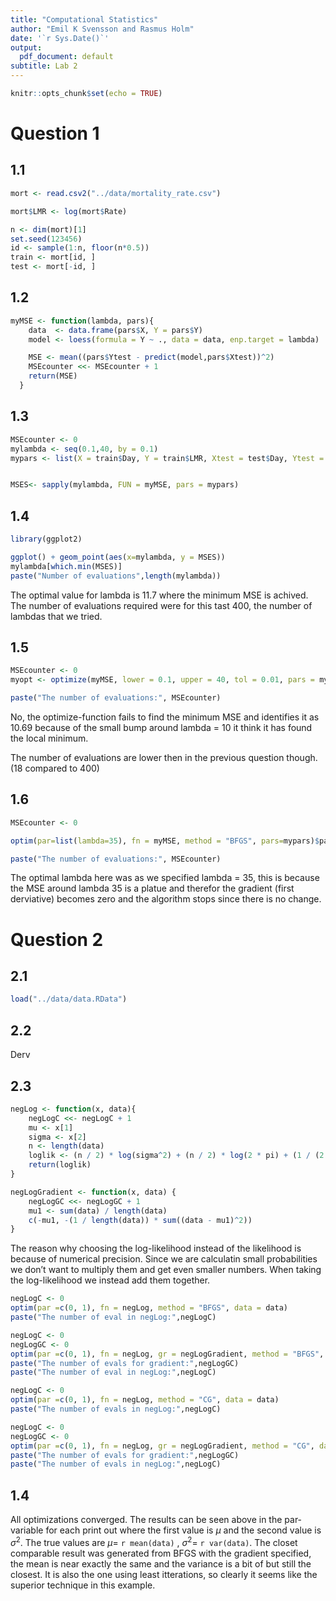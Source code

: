 ```yaml
---
title: "Computational Statistics"
author: "Emil K Svensson and Rasmus Holm"
date: '`r Sys.Date()`'
output:
  pdf_document: default
subtitle: Lab 2
---
```


```r
knitr::opts_chunk$set(echo = TRUE)
```

# Question 1

## 1.1

```r
mort <- read.csv2("../data/mortality_rate.csv")

mort$LMR <- log(mort$Rate)

n <- dim(mort)[1]
set.seed(123456)
id <- sample(1:n, floor(n*0.5))
train <- mort[id, ]
test <- mort[-id, ]
```

## 1.2

```r
myMSE <- function(lambda, pars){
    data  <- data.frame(pars$X, Y = pars$Y)
    model <- loess(formula = Y ~ ., data = data, enp.target = lambda)

    MSE <- mean((pars$Ytest - predict(model,pars$Xtest))^2)
    MSEcounter <<- MSEcounter + 1
    return(MSE)
  }
```



## 1.3

```r
MSEcounter <- 0
mylambda <- seq(0.1,40, by = 0.1)
mypars <- list(X = train$Day, Y = train$LMR, Xtest = test$Day, Ytest = test$LMR)


MSES<- sapply(mylambda, FUN = myMSE, pars = mypars)

```

## 1.4

```r
library(ggplot2)

ggplot() + geom_point(aes(x=mylambda, y = MSES))
mylambda[which.min(MSES)]
paste("Number of evaluations",length(mylambda))

```

The optimal value for lambda is 11.7 where the minimum MSE is achived. The number of evaluations required were for this tast 400, the number of lambdas that we tried.

## 1.5


```r
MSEcounter <- 0
myopt <- optimize(myMSE, lower = 0.1, upper = 40, tol = 0.01, pars = mypars)

paste("The number of evaluations:", MSEcounter)
```

No, the optimize-function fails to find the minimum MSE and identifies it as 10.69 because of the small bump around lambda = 10 it think it has found the local minimum.

The number of evaluations are lower then in the previous question though. (18 compared to 400)

## 1.6

```r
MSEcounter <- 0

optim(par=list(lambda=35), fn = myMSE, method = "BFGS", pars=mypars)$par

paste("The number of evaluations:", MSEcounter)
```

The optimal lambda here was as we specified lambda = 35, this is because the MSE around lambda 35 is a platue and therefor the gradient (first derviative) becomes zero and the algorithm stops since there is no change.


# Question 2

## 2.1

```r
load("../data/data.RData")
```

## 2.2

Derv

## 2.3

```r
negLog <- function(x, data){
    negLogC <<- negLogC + 1 
    mu <- x[1]
    sigma <- x[2]
    n <- length(data)
    loglik <- (n / 2) * log(sigma^2) + (n / 2) * log(2 * pi) + (1 / (2 * sigma^2)) * sum((data - mu)^2)
    return(loglik)
}

negLogGradient <- function(x, data) {
    negLogGC <<- negLogGC + 1
    mu1 <- sum(data) / length(data)
    c(-mu1, -(1 / length(data)) * sum((data - mu1)^2))
}
```

The reason why choosing the log-likelihood instead of the likelihood is because of numerical precision. Since we are calculatin small probabilities we don't want to multiply them and get even smaller numbers. When taking the log-likelihood we instead add them together. 


```r

negLogC <- 0
optim(par =c(0, 1), fn = negLog, method = "BFGS", data = data)
paste("The number of eval in negLog:",negLogC)
```


```r
negLogC <- 0
negLogGC <- 0
optim(par =c(0, 1), fn = negLog, gr = negLogGradient, method = "BFGS", data = data)
paste("The number of evals for gradient:",negLogGC)
paste("The number of eval in negLog:",negLogC)

```


```r

negLogC <- 0
optim(par =c(0, 1), fn = negLog, method = "CG", data = data)
paste("The number of evals in negLog:",negLogC)
```


```r
negLogC <- 0 
negLogGC <- 0 
optim(par =c(0, 1), fn = negLog, gr = negLogGradient, method = "CG", data = data)
paste("The number of evals for gradient:",negLogGC)
paste("The number of evals in negLog:",negLogC)

```


## 1.4 

All optimizations converged. The results can be seen above in the par-variable for each print out where the first value is $\mu$ and the second value is $\sigma^2$. 
The true values are $\mu =$ `r mean(data)` , $\sigma^2 =$ `r var(data)`. The closet comparable result was generated from BFGS with the gradient specified, the mean is near exactly the same and the variance is a bit of but still the closest. It is also the one using least itterations, so clearly it seems like the superior technique in this example.




